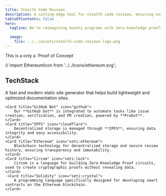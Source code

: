 ```yaml
---
title: Stealth Code Reviews
description: A cutting-edge tool for stealth code reviews, ensuring secure and anonymous feedback on code submissions.
tableOfContents: false
hero:
  tagline: We're reimagining bounty programs with zero-knowledge proofs (ZKP) to protect contributors' intellectual property. Our framework enables contributors to prove the correctness of their submissions without revealing the underlying code. This ensures confidentiality, verifiability, and trust between contributors and verifiers.

  image:
    file: ../../assets/stealth-code-reviews-logo.png
---
```





<Aside>This is a only a `Proof of Concept`  </Aside>

// import EthereumIcon from '../../icons/ethereum.svg';


## TechStack

<CardGrid >
	<Card title="Astro" icon="rocket">
		A fast and modern static site generator that helps build lightweight and optimized documentation sites.
	</Card>
	
	<Card title="GitHub Bot" icon="github">
		Our **GitHub bot** is integrated to automate tasks like issue creation, verification, and PR creation, powered by **Probot**.
	</Card>
	<Card title="IPFS" icon="cloudflare">
		Decentralized storage is managed through **IPFS**, ensuring data integrity and easy accessibility.
	</Card>
	<Card title="Ethereum" icon="seti:ethereum">
		Blockchain technology for decentralized storage and secure review history, ensuring transparency and immutability.
	</Card>
	<Card title="Circom" icon="seti:lock">
		Circom is a language for building Zero-Knowledge Proof circuits, used to create cryptographic proofs without revealing data.
	</Card>
	 <Card title="Solidity" icon="seti:crystal">
        A programming language specifically designed for developing smart contracts on the Ethereum blockchain.
    </Card>
</CardGrid>



